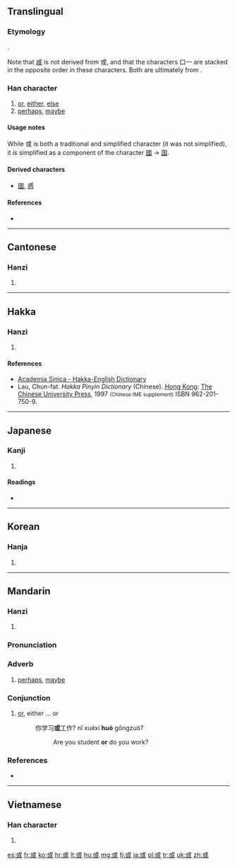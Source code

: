 {{also|咸|戓|玉}}
==Translingual==
{{stroke order|strokes=8}}

===Etymology===
{{Han compound|戈|口|一|ls=ic}}.

Note that [[咸]] is not derived from 或, and that the characters 口一 are stacked in the opposite order in these characters. Both are ultimately from {{term|戈||halberd, spear|sc=Hani}}.

===Han character===
{{Han char|rn=62|rad=戈|as=04|sn=8|four=5310<sub>0</sub>|canj=戈口一 (IRM)|ids=⿹[[戈]]⿱[[口]][[一]]}}

# [[or]], [[either]], [[else]]
# [[perhaps]], [[maybe]]

====Usage notes====
While 或 is both a traditional and simplified character (it was not simplified), it ''is'' simplified as a component of the character [[國]] → [[国]].

====Derived characters====
* [[國]], [[惑]]

====References====
* {{Han ref|kx=0412.180|dkj=11563|dj=0754.170|hdz=21402.080|uh=6216|ud=25110|bh=A9CE|bd=43470}}

----

==Cantonese==

===Hanzi===
{{yue-hanzi|jyut=[[waak6]]|y=waak6}}

# {{defn|lang=yue|sort=戈04}}

----

==Hakka==

===Hanzi===
{{hak-hanzi|poj=[[fe̍t]] (fet<sup>8</sup>)|gd=|hpy=fed6}}

# {{defn|lang=hak|sort=戈04}}

====References====
*[http://minhakka.ling.sinica.edu.tw/bkg/hakyin/search.php?DETAIL=1&LIMIT=id=4996&dbname=su_tian_1&graph=2 Academia Sinica - Hakka-English Dictionary]
*Lau, Chun-fat. ''Hakka Pinyin Dictionary'' (Chinese). [[Hong Kong]]: [[w:Chinese University of Hong Kong|The Chinese University Press]], 1997 <small>(Chinese IME supplement)</small> ISBN 962-201-750-9.

----

==Japanese==

===Kanji===
{{ja-kanji|grade=n|rs=戈04}}

# {{defn|lang=ja|sort=戈04}}

====Readings====
* {{ja-readings|on=[[わく]] (waku), [[いき]] (iki)|kun=[[ある]] (aru), [[あるいは]] (arui wa)}}

----

==Korean==

===Hanja===
{{ko-hanja|hangeul=혹|eumhun=|rv=hok|mr=hok|y=hok}}

# {{defn|lang=ko|sort=戈04}}

----

==Mandarin==

===Hanzi===
{{cmn-hanzi|pin=[[huò]] ([[huo4]]), [[yù]] ([[yu4]])|wg=huo<sup>4</sup>, yü<sup>4</sup>}}

# {{defn|lang=cmn|sort=戈04}}

===Pronunciation===
{{Pinyin-IPA|huò|a=Zh-huò.ogg}}

===Adverb===
{{cmn-adv|ts|pin=huò|pint=huo4}}

# [[perhaps]], [[maybe]]

===Conjunction===
{{cmn-con|ts|pin=huò|pint=huo4}}

# [[or]], either ... or
#: 你学习'''或'''工作? nǐ xuéxí '''huò''' gōngzuò?
#:: Are you student '''or''' do you work?

===References===
* {{cite web
| url = http://www.mdbg.net/chindict/chindict.php?page=worddict&wdrst=0&wdqb=或
| title = 或
| work = MDBG English to Chinese dictionary ( Based on CC-CEDICT )
| language = Mandarin/English
| accessdate = 2014-03-16}}

----

==Vietnamese==

===Han character===
{{vi-hantu|[[hoặc]], [[hoắc]]|rs=戈04}}

# {{defn|lang=vi|sort=戈04}}

[[es:或]]
[[fr:或]]
[[ko:或]]
[[hr:或]]
[[lt:或]]
[[hu:或]]
[[mg:或]]
[[fj:或]]
[[ja:或]]
[[pl:或]]
[[tr:或]]
[[uk:或]]
[[zh:或]]